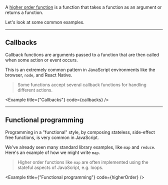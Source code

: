 
A [higher order function](https://en.wikipedia.org/wiki/Higher-order_function) is a function that takes a function as an argument or returns a function.

Let's look at some common examples.

---

## Callbacks

Callback functions are arguments passed to a function that are then called when some action or event occurs.

This is an extremely common pattern in JavaScript environments like the browser, `node`, and React Native.

> Some functions accept several callback functions for handling different actions.

<Example
  title={"Callbacks"}
  code={callbacks}
/>

---

## Functional programming

Programming in a "functional" style, by composing stateless, side-effect free functions, is very common in JavaScript.

We've already seen many standard library examples, like `map` and `reduce`. Here's an example of how we might write `map`.

> Higher order functions like `map` are often implemented using the stateful aspects of JavaScript, e.g. loops.

<Example
  title={"Functional programming"}
  code={higherOrder}
/>
